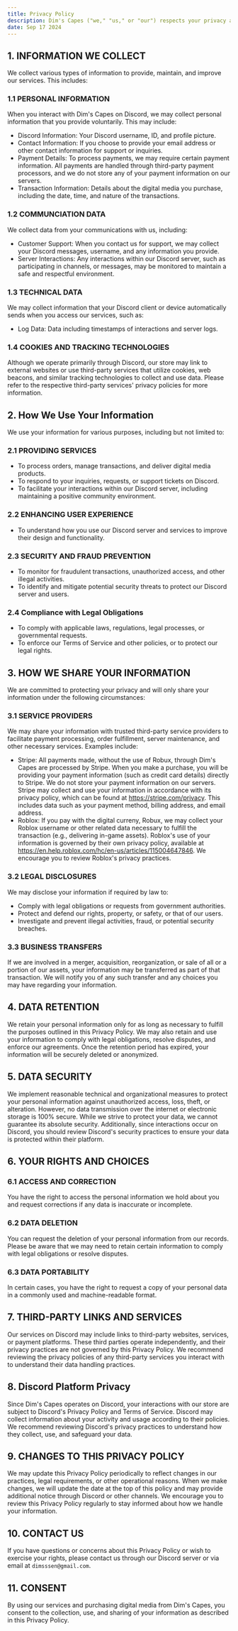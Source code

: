 ```yaml
---
title: Privacy Policy
description: Dim's Capes ("we," "us," or "our") respects your privacy and is committed to protecting your personal data. This Privacy Policy explains how we collect, use, disclose, and safeguard your information when you visit and interact with our digital media webstore on Discord. By accessing our services, you agree to the terms of this Privacy Policy.
date: Sep 17 2024
---
```


## 1. INFORMATION WE COLLECT
We collect various types of information to provide, maintain, and improve our services. This includes:

### 1.1 PERSONAL INFORMATION
When you interact with Dim's Capes on Discord, we may collect personal information that you provide voluntarily. This may include:
- Discord Information: Your Discord username, ID, and profile picture.
- Contact Information: If you choose to provide your email address or other contact information for support or inquiries.
- Payment Details: To process payments, we may require certain payment information. All payments are handled through third-party payment processors, and we do not store any of your payment information on our servers.
- Transaction Information: Details about the digital media you purchase, including the date, time, and nature of the transactions.

### 1.2 COMMUNCIATION DATA
We collect data from your communications with us, including:
- Customer Support: When you contact us for support, we may collect your Discord messages, username, and any information you provide.
- Server Interactions: Any interactions within our Discord server, such as participating in channels, or messages, may be monitored to maintain a safe and respectful environment.

### 1.3 TECHNICAL DATA
We may collect information that your Discord client or device automatically sends when you access our services, such as:
- Log Data: Data including timestamps of interactions and server logs.

### 1.4 COOKIES AND TRACKING TECHNOLOGIES
Although we operate primarily through Discord, our store may link to external websites or use third-party services that utilize cookies, web beacons, and similar tracking technologies to collect and use data. Please refer to the respective third-party services' privacy policies for more information.

## 2. How We Use Your Information
We use your information for various purposes, including but not limited to:

### 2.1 PROVIDING SERVICES
- To process orders, manage transactions, and deliver digital media products.
- To respond to your inquiries, requests, or support tickets on Discord.
- To facilitate your interactions within our Discord server, including maintaining a positive community environment.

### 2.2 ENHANCING USER EXPERIENCE
- To understand how you use our Discord server and services to improve their design and functionality.

### 2.3 SECURITY AND FRAUD PREVENTION
- To monitor for fraudulent transactions, unauthorized access, and other illegal activities.
- To identify and mitigate potential security threats to protect our Discord server and users.

### 2.4 Compliance with Legal Obligations
- To comply with applicable laws, regulations, legal processes, or governmental requests.
- To enforce our Terms of Service and other policies, or to protect our legal rights.

## 3. HOW WE SHARE YOUR INFORMATION
We are committed to protecting your privacy and will only share your information under the following circumstances:

### 3.1 SERVICE PROVIDERS
We may share your information with trusted third-party service providers to facilitate payment processing, order fulfillment, server maintenance, and other necessary services. Examples include:
- Stripe: All payments made, without the use of Robux, through Dim's Capes are processed by Stripe. When you make a purchase, you will be providing your payment information (such as credit card details) directly to Stripe. We do not store your payment information on our servers. Stripe may collect and use your information in accordance with its privacy policy, which can be found at https://stripe.com/privacy. This includes data such as your payment method, billing address, and email address.
- Roblox: If you pay with the digital curreny, Robux, we may collect your Roblox username or other related data necessary to fulfill the transaction (e.g., delivering in-game assets). Roblox's use of your information is governed by their own privacy policy, available at https://en.help.roblox.com/hc/en-us/articles/115004647846. We encourage you to review Roblox's privacy practices.

### 3.2 LEGAL DISCLOSURES
We may disclose your information if required by law to:
- Comply with legal obligations or requests from government authorities.
- Protect and defend our rights, property, or safety, or that of our users.
- Investigate and prevent illegal activities, fraud, or potential security breaches.

### 3.3 BUSINESS TRANSFERS
If we are involved in a merger, acquisition, reorganization, or sale of all or a portion of our assets, your information may be transferred as part of that transaction. We will notify you of any such transfer and any choices you may have regarding your information.

## 4. DATA RETENTION
We retain your personal information only for as long as necessary to fulfill the purposes outlined in this Privacy Policy. We may also retain and use your information to comply with legal obligations, resolve disputes, and enforce our agreements. Once the retention period has expired, your information will be securely deleted or anonymized.

## 5. DATA SECURITY
We implement reasonable technical and organizational measures to protect your personal information against unauthorized access, loss, theft, or alteration. However, no data transmission over the internet or electronic storage is 100% secure. While we strive to protect your data, we cannot guarantee its absolute security. Additionally, since interactions occur on Discord, you should review Discord's security practices to ensure your data is protected within their platform.

## 6. YOUR RIGHTS AND CHOICES
### 6.1 ACCESS AND CORRECTION
You have the right to access the personal information we hold about you and request corrections if any data is inaccurate or incomplete.

### 6.2 DATA DELETION
You can request the deletion of your personal information from our records. Please be aware that we may need to retain certain information to comply with legal obligations or resolve disputes.

### 6.3 DATA PORTABILITY
In certain cases, you have the right to request a copy of your personal data in a commonly used and machine-readable format.

## 7. THIRD-PARTY LINKS AND SERVICES
Our services on Discord may include links to third-party websites, services, or payment platforms. These third parties operate independently, and their privacy practices are not governed by this Privacy Policy. We recommend reviewing the privacy policies of any third-party services you interact with to understand their data handling practices.

## 8. Discord Platform Privacy
Since Dim's Capes operates on Discord, your interactions with our store are subject to Discord's Privacy Policy and Terms of Service. Discord may collect information about your activity and usage according to their policies. We recommend reviewing Discord's privacy practices to understand how they collect, use, and safeguard your data.

## 9. CHANGES TO THIS PRIVACY POLICY
We may update this Privacy Policy periodically to reflect changes in our practices, legal requirements, or other operational reasons. When we make changes, we will update the date at the top of this policy and may provide additional notice through Discord or other channels. We encourage you to review this Privacy Policy regularly to stay informed about how we handle your information.

## 10. CONTACT US
If you have questions or concerns about this Privacy Policy or wish to exercise your rights, please contact us through our Discord server or via email at `dimsssen@gmail.com`.

## 11. CONSENT
By using our services and purchasing digital media from Dim's Capes, you consent to the collection, use, and sharing of your information as described in this Privacy Policy.
